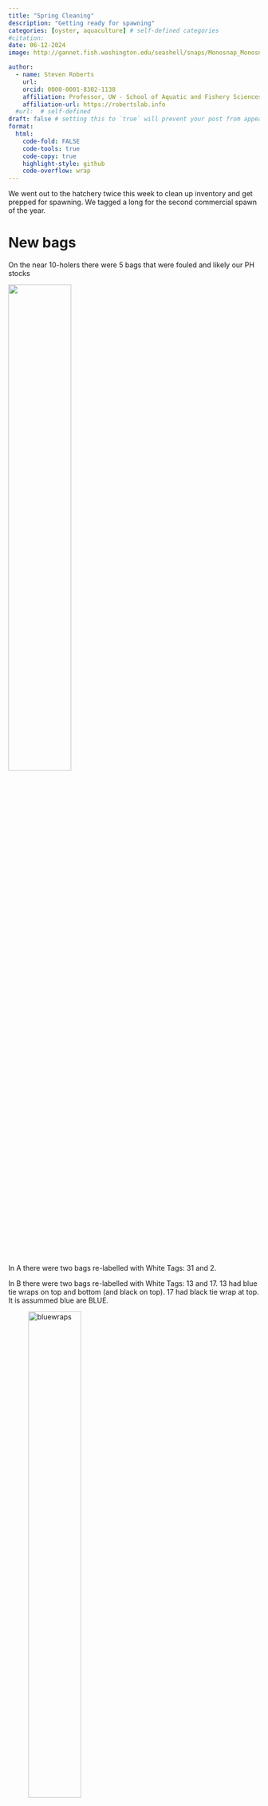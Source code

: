```yaml
---
title: "Spring Cleaning"
description: "Getting ready for spawning"
categories: [oyster, aquaculture] # self-defined categories
#citation: 
date: 06-12-2024
image: http://gannet.fish.washington.edu/seashell/snaps/Monosnap_Monosnap_2024-06-15_10-12-18.png # finding a good image

author:
  - name: Steven Roberts
    url: 
    orcid: 0000-0001-8302-1138
    affiliation: Professor, UW - School of Aquatic and Fishery Sciences
    affiliation-url: https://robertslab.info
  #url:  # self-defined
draft: false # setting this to `true` will prevent your post from appearing on your listing page until you're ready!
format:
  html:
    code-fold: FALSE
    code-tools: true
    code-copy: true
    highlight-style: github
    code-overflow: wrap
---
```


We went out to the hatchery twice this week to clean up inventory and get prepped for spawning. We tagged a long for the second commercial spawn of the year.

# New bags

On the near 10-holers there were 5 bags that were fouled and likely our PH stocks

![](http://gannet.fish.washington.edu/seashell/snaps/Monosnap_Monosnap_2024-06-15_10-15-13.png){width=50%}

In A there were two bags re-labelled with White Tags: 31 and 2.

In B there were two bags re-labelled with White Tags: 13 and 17. 13 had blue tie wraps on top and bottom (and black on top). 17 had black tie wrap at top. It is assummed blue are BLUE.

![bluewraps](http://gannet.fish.washington.edu/seashell/snaps/Monosnap_Monosnap_2024-06-15_10-21-35.png){width=50%}

![clean](http://gannet.fish.washington.edu/seashell/snaps/Monosnap_Monosnap_2024-06-15_10-22-38.png){width=50%}

I also cleaned an additonal bag and labelled: White tag: 8


![bags-trays](http://gannet.fish.washington.edu/seashell/snaps/Monosnap_Monosnap_2024-06-15_10-24-16.png){width=50%}

More inventory notes in [Ariana's Notebook](https://ahuffmyer.github.io/ASH_Putnam_Lab_Notebook/Point-Whitney-Field-Day-June-12-2024/).

# PH Stocks

Who is what? 

see also <https://github.com/RobertsLab/resources/issues/1689>

Five where "confirmed" with ploidy indicated but spelled out label.

Orange = ? triploid    
Pink = ?    
Blue = ? Tetraploid   
Yellow = F14 (2n) diploid   
Dog [Putnam hobo] = F5 (2n)? triploid   
Cat [very big, few] = F5 (3n)    
Bird [Tank 3 hobo] = F13 (either 2n or 3n) triploid    
Toad = F14 (3n)    


# Heath Trays

Five 2024 USDA family were placed in heath trays. (see pic above)

![](http://gannet.fish.washington.edu/seashell/snaps/Monosnap_Monosnap_2024-06-15_10-33-15.png){width=50%}

# Spawning

See [Ariana's Notebook](https://ahuffmyer.github.io/ASH_Putnam_Lab_Notebook/Spawning-at-Point-Whitney-June-13-2024/) for details.

![](http://gannet.fish.washington.edu/seashell/snaps/Monosnap_Monosnap_2024-06-15_10-35-23.png){width=50%}
![eggs](http://gannet.fish.washington.edu/seashell/snaps/Monosnap_Monosnap_2024-06-15_10-36-36.png){width=50%}


